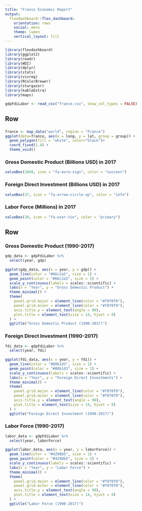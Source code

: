 ```yaml
---
title: "France Economic Report"
output:
  flexdashboard::flex_dashboard:
    orientation: rows
    social: menu
    theme: lumen
    vertical_layout: fill
---
```


```r
library(flexdashboard)
library(ggplot2)
library(readr)
library(WDI)
library(dplyr)
library(stats)
library(visreg)
library(RColorBrewer)
library(stargazer)
library(kableExtra)
library(maps)
```

```r
gdpFdiLabor <- read_csv("france.csv", show_col_types = FALSE)
```

Row {data-height=150}
-----------------------------------------------------------------------
 
###

```r
france <- map_data("world", region = "France")
ggplot(data=france, aes(x = long, y = lat, group = group)) +
  geom_polygon(fill = "white", color="black")+
  coord_fixed(1.4) +
  theme_void()
```

### Gross Domestic Product (Billions USD) in 2017
 
```r
valueBox(2860, icon = "fa-euro-sign", color = "success")
```

### Foreign Direct Investment (Billions USD) in 2017
 
```r
valueBox(37, icon = "fa-arrow-circle-up", color = "info")
```

### Labor Force (Millions) in 2017
 
```r
valueBox(30, icon = "fa-user-tie", color = "primary")
```

Row
-----------------------------------------------------------------------
 
### Gross Domestic Product (1990-2017)

```r
gdp_data <- gdpFdiLabor %>%
  select(year, gdp)
 
ggplot(gdp_data, aes(x = year, y = gdp)) +
  geom_line(color = "#66c2a5", size = 1) +
  geom_point(color = "#66c2a5", size = 2) +
  scale_y_continuous(labels = scales::scientific) +
  labs(x = "Year", y = "Gross Domestic Product") +
  theme_minimal() +
  theme(
    panel.grid.major = element_line(color = "#f0f0f0"),
    panel.grid.minor = element_line(color = "#f0f0f0"),
    axis.title.y = element_text(angle = 90),
    plot.title = element_text(size = 14, hjust = 0)
  ) +
  ggtitle("Gross Domestic Product (1990-2017)")
```

### Foreign Direct Investment (1990-2017)
 
```r
fdi_data <- gdpFdiLabor %>%
  select(year, fdi)
 
ggplot(fdi_data, aes(x = year, y = fdi)) +
  geom_line(color = "#80b1d3", size = 1) +
  geom_point(color = "#80b1d3", size = 2) +
  scale_y_continuous(labels = scales::scientific) +
  labs(x = "Year", y = "Foreign Direct Investments") +
  theme_minimal() +
  theme(
    panel.grid.major = element_line(color = "#f0f0f0"),
    panel.grid.minor = element_line(color = "#f0f0f0"),
    axis.title.y = element_text(angle = 90),
    plot.title = element_text(size = 14, hjust = 0)
  ) +
  ggtitle("Foreign Direct Investment (1990-2017)")
```

### Labor Force (1990-2017)
 
```r
labor_data <- gdpFdiLabor %>%
  select(year, laborForce)
 
ggplot(labor_data, aes(x = year, y = laborForce)) +
  geom_line(color = "#4298b5", size = 1) +
  geom_point(color = "#4298b5", size = 2) +
  scale_y_continuous(labels = scales::scientific) +
  labs(x = "Year", y = "Labor Force") +
  theme_minimal() +
  theme(
    panel.grid.major = element_line(color = "#f0f0f0"),
    panel.grid.minor = element_line(color = "#f0f0f0"),
    axis.title.y = element_text(angle = 90),
    plot.title = element_text(size = 14, hjust = 0)
  ) +
  ggtitle("Labor Force (1990-2017)")
```